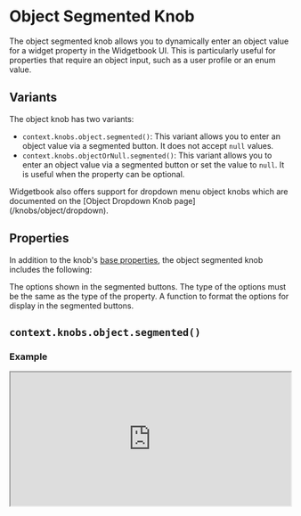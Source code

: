 # Object Segmented Knob

The object segmented knob allows you to dynamically enter an object value for a widget property in the Widgetbook UI.
This is particularly useful for properties that require an object input, such as a user profile or an enum value.

## Variants

The object knob has two variants:

- `context.knobs.object.segmented()`: This variant allows you to enter an object value via a segmented button. It does not accept `null` values.
- `context.knobs.objectOrNull.segmented()`: This variant allows you to enter an object value via a segmented button or set the value to `null`. It is useful when the property can be optional.

<Info>
  Widgetbook also offers support for dropdown menu object knobs which are
  documented on the [Object Dropdown Knob page](/knobs/object/dropdown).
</Info>

## Properties

In addition to the knob's [base properties](/knobs/overview#properties), the object segmented knob includes the following:

<Accordion title="context.knobs.object.segmented()" defaultOpen>
  <Property name="options" type="T" required>
    The options shown in the segmented buttons. The type of the options must be the same as the type of the property.
  </Property>

  <Property name="labelBuilder" type="LabelBuilder<T>" optional>
    A function to format the options for display in the segmented buttons.
  </Property>
</Accordion>

## `context.knobs.object.segmented()`

### Example

<iframe
  src="https://preview.widgetbook.io/#/?path=knobpreview/object-segmented-knob&panels=knobs"
  width="100%"
  height="240px"
/>

### Usage

To use the object segmented knob, call the `context.knobs.object.segmented()` method.

```dart title="Example: Object Segmented Knob"
@UseCase(type: MyWidget, name: 'Default')
Widget buildUseCase(BuildContext context) {
  return MyWidget(
    status: context.knobs.object.segmented( // [!code highlight]
      label: 'status', // [!code highlight]
      labelBuilder: (value) => value!.name, // [!code highlight]
      options: [ // [!code highlight]
        OnlineStatusType.online, // [!code highlight]
        OnlineStatusType.offline, // [!code highlight]
        OnlineStatusType.busy, // [!code highlight]
      ], // [!code highlight]
    ), // [!code highlight]
  );
}

enum OnlineStatusType { online, offline, busy }
```

## `context.knobs.objectOrNull.segmented()`

### Example

<iframe
  src="https://preview.widgetbook.io/#/?path=knobpreview/object-segmented-nullable-knob&panels=knobs"
  width="100%"
  height="240px"
/>

### Usage

To use the nullable object segmented knob, call the `context.knobs.objectOrNull.segmented()` method.

```dart title="Example: Nullable Object Segmented Knob"
@UseCase(type: MyWidget, name: 'Default')
Widget buildUseCase(BuildContext context) {
  return MyWidget(
    status: context.knobs.objectOrNull.segmented(
      label: 'status',
      labelBuilder: (value) => value!.name,
      options: [
        OnlineStatusType.online,
        OnlineStatusType.offline,
        OnlineStatusType.busy,
      ],
    ),
  );
}

enum OnlineStatusType { online, offline, busy }
```

## Multi-snapshot Support

Multi-snapshot support for Widgetbook Cloud allows you to generate multiple screenshots of a single use case with varying values using [KnobsConfigs](/cloud/snapshots/multi-snapshot#multi-snapshot-for-knobs) and [AddonsConfigs](/cloud/snapshots/multi-snapshot#multi-snapshot-for-addons).
Please refer to the [ObjectKnobConfig page](/knobs/object/overview#multi-snapshot-support) for more information.
